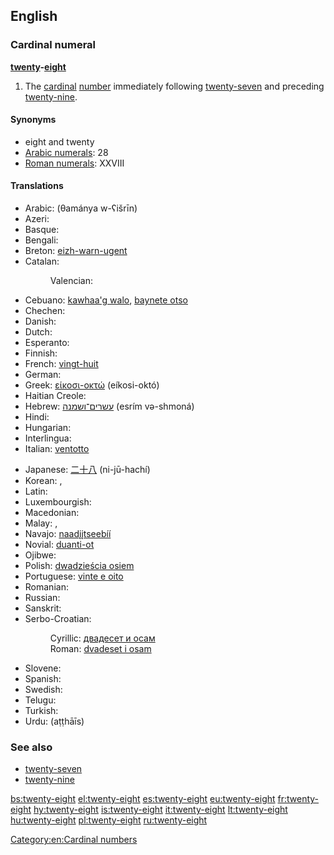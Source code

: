 ==English==

===Cardinal numeral===
'''[[twenty]]-[[eight]]'''

# The [[cardinal]] [[number]] immediately following [[twenty-seven]] and preceding [[twenty-nine]].

====Synonyms====
* eight and twenty
* [[w:Arabic numerals|Arabic numerals]]: 28
* [[w:Roman numerals|Roman numerals]]: XXVIII

====Translations====
{{trans-top|number}}
* Arabic: {{Arab|[[ثمانية وعشرين]]}} (θamánya w-ʕišrīn)
* Azeri: {{t+|az|iyirmi səkkiz|xs=Azeri}}
* Basque: {{t+|eu|hogeita zortzi|xs=Basque}}
* Bengali: {{t-|bn|আঠাশ|tr=athash|sc=Beng}}
* Breton: [[eizh-warn-ugent]]
* Catalan: {{t+|ca|vint-i-vuit}}
*: Valencian: {{t+|ca|vint-i-huit}}
* Cebuano: [[kawhaa'g walo]], [[baynete otso]]
* Chechen: {{tø|ce|ткъе бархI|tr=tqe barh}}
* Danish: {{t-|da|otteogtyve}}
* Dutch: {{t+|nl|achtentwintig}}
* Esperanto: {{t-|eo|dudek ok|xs=Esperanto}}
* Finnish: {{t-|fi|kaksikymmentäkahdeksan}}
* French: [[vingt-huit]] {{m}}
* German: {{t-|de|achtundzwanzig}}
* Greek: [[είκοσι-οκτώ]] (eíkosi-októ)
* Haitian Creole: {{tø|ht|ventuit}}
* Hebrew: [[עשרים־ושמנה]] (esrím və-shmoná)
* Hindi: {{t+|hi|अट्ठाईस|tr=aṭṭhāīs|xs=Hindi}}
* Hungarian: {{t+|hu|huszonnyolc}}
* Interlingua: {{t-|ia|vinti-octo}}
* Italian: [[ventotto]]
{{trans-mid}}
* Japanese: [[二十八]] (ni-jū-hachí)
* Korean: {{t-|ko|스물여덟|tr=seumul yeodeolb|sc=Kore}}, {{t-|ko|이십팔|tr=isibpal|sc=Kore}}
* Latin: {{t-|la|duodetriginta}}
* Luxembourgish: {{t-|lb|aachtanzwanzeg}}
* Macedonian: {{t-|mk|дваесет и осум|tr=dváeset i ósum}}
* Malay: {{t-|ms|dua puluh lapan}}, {{t-|ms|lapan likur}}
* Navajo: [[naadįįtseebíí]]
* Novial: [[duanti-ot]]
* Ojibwe: {{tø|oj|niishtana-ashi-nishwaaswi}}
* Polish: [[dwadzieścia osiem]]
* Portuguese: [[vinte e oito]] {{m}}
* Romanian: {{t-|ro|douăzeci și opt}}
* Russian: {{t+|ru|двадцать восемь|tr=dvádtsat’ vósem’}}
* Sanskrit: {{t|sa|अष्टाविंशति|f|tr=aṣṭāviṃśati|sc=Deva}}
* Serbo-Croatian:
*: Cyrillic: [[двадесет и осам]]
*: Roman: [[dvadeset i osam]]
* Slovene: {{t-|sl|osemindvajset}}
* Spanish: {{t+|es|veintiocho}}
* Swedish: {{t+|sv|tjugoåtta}}
* Telugu: {{t-|te|ఇరవై ఎనిమిది|tr=iravai enimidi}}
* Turkish: {{t+|tr|yirmi sekiz}}
* Urdu: {{ur-Arab|[[اٹھائیس]]}} (aṭṭhāīs)
{{trans-bottom}}

===See also===
* [[twenty-seven]]
* [[twenty-nine]]

[[Category:en:Cardinal numbers]]

[[bs:twenty-eight]]
[[el:twenty-eight]]
[[es:twenty-eight]]
[[eu:twenty-eight]]
[[fr:twenty-eight]]
[[hy:twenty-eight]]
[[is:twenty-eight]]
[[it:twenty-eight]]
[[lt:twenty-eight]]
[[hu:twenty-eight]]
[[pl:twenty-eight]]
[[ru:twenty-eight]]